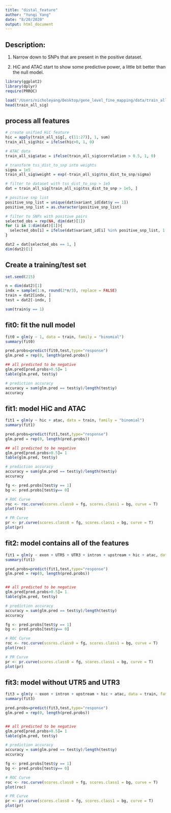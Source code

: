 ```yaml
---
title: "distal_feature"
author: "Yunqi Yang"
date: "8/20/2020"
output: html_document
---
```


## Description: 

1. Narrow down to SNPs that are present in the positive dataset. 

2. HiC and ATAC start to show some predictive power, a little bit better than the null model. 



```r

library(ggplot2)
library(dplyr)
require(PRROC)

```


```r

load('/Users/nicholeyang/Desktop/gene_level_fine_mapping/data/train_all.RData')
head(train_all_sig)

```

## process all features
```r

# create unified HiC feature
hic = apply(train_all_sig[, c(11:27)], 1, sum)
train_all_sig$hic = ifelse(hic>0, 1, 0)

# ATAC data
train_all_sig$atac = ifelse(train_all_sig$correlation > 0.5, 1, 0)

# transform tss_dist_to_snp into weights 
sigma = 1e5
train_all_sig$weight = exp(-train_all_sig$tss_dist_to_snp/sigma)

```

```r

# filter to dataset with tss_dist_to_snp > 1e5
dat = train_all_sig[train_all_sig$tss_dist_to_snp > 1e5, ]

# positive snp list
positive_snp_list = unique(dat$variant_id[dat$y == 1])
positive_snp_list = as.character(positive_snp_list)

# filter to SNPs with positive pairs 
selected_obs = rep(NA, dim(dat)[1])
for (i in 1:dim(dat)[1]){
  selected_obs[i] = ifelse(dat$variant_id[i] %in% positive_snp_list, 1, 0)
}

dat2 = dat[selected_obs == 1, ]
dim(dat2)[1]

```

## Create a training/test set
```r

set.seed(215)

n = dim(dat2)[1]
indx = sample(1:n, round(2*n/3), replace = FALSE)
train = dat2[indx, ]
test = dat2[-indx, ]

sum(train$y == 1)
```

## fit0: fit the null model 
```r

fit0 = glm(y ~ 1, data = train, family = "binomial")
summary(fit0)

pred.probs=predict(fit0,test,type="response")
glm.pred = rep(0, length(pred.probs))

## all predicted to be negative 
glm.pred[pred.probs>0.5]= 1
table(glm.pred, test$y)
```

```r

# prediction accuracy
accuracy = sum(glm.pred == test$y)/length(test$y)
accuracy 


```


## fit1: model HiC and ATAC 
```r

fit1 = glm(y ~ hic + atac, data = train, family = "binomial")
summary(fit1)

pred.probs=predict(fit1,test,type="response")
glm.pred = rep(0, length(pred.probs))

## all predicted to be negative 
glm.pred[pred.probs>0.5]= 1
table(glm.pred, test$y)
```


```r

# prediction accuracy
accuracy = sum(glm.pred == test$y)/length(test$y)
accuracy 


```

```r

fg <- pred.probs[test$y == 1]
bg <- pred.probs[test$y== 0]

# ROC Curve    
roc <- roc.curve(scores.class0 = fg, scores.class1 = bg, curve = T)
plot(roc)

# PR Curve
pr <- pr.curve(scores.class0 = fg, scores.class1 = bg, curve = T)
plot(pr)

```


## fit2: model contains all of the features 
```r

fit1 = glm(y ~ exon + UTR5 + UTR3 + intron + upstream + hic + atac, data = train, family = "binomial")
summary(fit1)

pred.probs=predict(fit1,test,type="response")
glm.pred = rep(0, length(pred.probs))


## all predicted to be negative
glm.pred[pred.probs>0.5]= 1
table(glm.pred, test$y)
```

```r
# prediction accuracy
accuracy = sum(glm.pred == test$y)/length(test$y)
accuracy 
```



```r

fg <- pred.probs[test$y == 1]
bg <- pred.probs[test$y== 0]

# ROC Curve    
roc <- roc.curve(scores.class0 = fg, scores.class1 = bg, curve = T)
plot(roc)

# PR Curve
pr <- pr.curve(scores.class0 = fg, scores.class1 = bg, curve = T)
plot(pr)

```










## fit3: model without UTR5 and UTR3
```r

fit3 = glm(y ~ exon + intron + upstream + hic + atac, data = train, family = "binomial")
summary(fit3)

pred.probs=predict(fit3,test,type="response")
glm.pred = rep(0, length(pred.probs))


## all predicted to be negative
glm.pred[pred.probs>0.5]= 1
table(glm.pred, test$y)
```

```r
# prediction accuracy
accuracy = sum(glm.pred == test$y)/length(test$y)
accuracy 
```



```r

fg <- pred.probs[test$y == 1]
bg <- pred.probs[test$y== 0]

# ROC Curve    
roc <- roc.curve(scores.class0 = fg, scores.class1 = bg, curve = T)
plot(roc)

# PR Curve
pr <- pr.curve(scores.class0 = fg, scores.class1 = bg, curve = T)
plot(pr)

```







